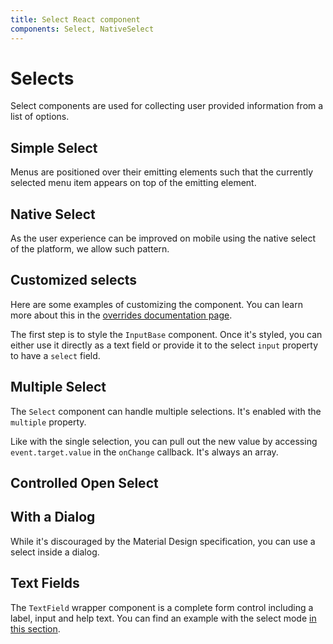 ```yaml
---
title: Select React component
components: Select, NativeSelect
---
```



# Selects

<p className="description">Select components are used for collecting user provided information from a list of options.</p>

## Simple Select

Menus are positioned over their emitting elements such that the currently selected menu item appears on top of the emitting element.

<Example path="Material-UI/selects/examples/SimpleSelect" />

## Native Select

As the user experience can be improved on mobile using the native select of the platform,
we allow such pattern.

<Example path="Material-UI/selects/examples/NativeSelects" />

## Customized selects

Here are some examples of customizing the component. You can learn more about this in the
[overrides documentation page](/customization/components/).

The first step is to style the `InputBase` component.
Once it's styled, you can either use it directly as a text field or provide it to the select `input` property to have a `select` field.

<Example path="Material-UI/selects/examples/CustomizedSelects" />

## Multiple Select

The `Select` component can handle multiple selections.
It's enabled with the `multiple` property.

Like with the single selection, you can pull out the new value by accessing `event.target.value` in the `onChange` callback. It's always an array.

<Example path="Material-UI/selects/examples/MultipleSelect" />

## Controlled Open Select

<Example path="Material-UI/selects/examples/ControlledOpenSelect" />

## With a Dialog

While it's discouraged by the Material Design specification, you can use a select inside a dialog.

<Example path="Material-UI/selects/examples/DialogSelect" />

## Text Fields

The `TextField` wrapper component is a complete form control including a label, input and help text. You can find an example with the select mode [in this section](/components/text-fields/#textfield).
